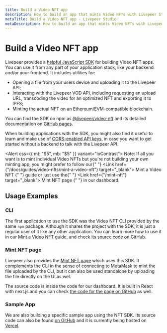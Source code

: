 ```yaml
---
title: Build a Video NFT app
description: How to build an app that mints Video NFTs with Livepeer Studio
metaTitle: Build a Video NFT app - Livepeer Studio
metaDescription: How to build an app that mints Video NFTs with Livepeer Studio
---
```


# Build a Video NFT app

Livepeer provides a
[helpful JavaScript SDK](https://www.npmjs.com/package/@livepeer/video-nft) for
building Video NFT apps. You can use it from any part of your application stack,
like your backend and/or your frontend. It includes utilities for:

- Opening a file from your users device and uploading it to the Livepeer API;
- Interacting with the Livepeer VOD API, including requesting an upload URL,
  transcoding the video for an optimized NFT and exporting it to IPFS;
- Minting the actual NFT on an Ethereum/EVM-compatible blockchain.

You can find the SDK on npm as
[@livepeer/video-nft](https://www.npmjs.com/package/@livepeer/video-nft) and its
detailed documentation on [GitHub pages](https://livepeer.github.io/video-nft/).

When building applications with the SDK, you might also find it useful to learn
and make use of
[CORS-enabled API keys](https://livepeer.com/docs/guides/start-live-streaming/api-key#cors),
in case you want to get started without a backend to talk with the Livepeer API.

<Alert css={{ mt: "$5", mb: "$5" }} variant="loContrast">
  <Text size="3" variant="gray">
    Note: If all you want is to mint individual Video NFTs but you're not
    building your own minting app, you might prefer to follow our{" "}
    <Link href={"/docs/guides/video-nfts/mint-a-video-nft"} target="_blank">
      Mint a Video NFT
    </Link>{" "}
    guide or just use the{" "}
    <Link href={"/mint-nft"} target="_blank">
      Mint NFT page
    </Link>{" "}
    in our dashboard.
  </Text>
</Alert>

## Usage Examples

### CLI

The first application to use the SDK was the Video NFT CLI provided by the same
`npm` package. Although it shares the project with the SDK, it is just a regular
user of it like any other application. You can learn more how to use it in our
[Mint a Video NFT](https://livepeer.com/docs/guides/video-nfts/mint-a-video-nft)
guide, and check
[its source code on GitHub](https://github.com/livepeer/video-nft/blob/fc10dbc5b758c864b26e81f7e031268eb174f01c/src/cli/index.ts#L10).

### Mint NFT page

Livepeer also provides the [Mint NFT page](https://livepeer.com/mint-nft) which
uses this SDK. It complements the CLI in the sense of connecting to MetaMask to
mint the file uploaded by the CLI, but it can also be used standalone by
uploading the file directly on the UI as wel.

The source code is inside the code for our dashboard. It is built in React with
next.js and you can check
[the code for the page on GitHub](https://github.com/livepeer/livepeer-com/blob/898974c72c81b954113d51509b7d09c737e1ea95/packages/www/pages/mint-nft/index.tsx#L102)
as well.

### Sample App

We are also building a specific sample app using the NFT SDK. Its source code
can also be found [on GitHub](https://github.com/codentell/video-nft-sample) and
it is currently being hosted on [Vercel](https://video-nft-sample.vercel.app).
